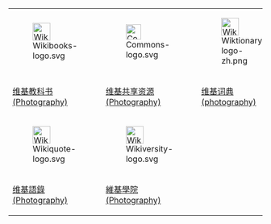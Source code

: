 {| align="center" style="font-size:small; text-align:left;" width="100%"
|- align="center"
|[[File:Wikibooks-logo.svg|35px]]
|[[File:Commons-logo.svg|30px]]
|[[File:Wiktionary-logo-zh.png|35px]]
|- align="center"
|[[Wikibooks:en:Photography|维基教科书<br/>(Photography)]]
|[[Commons:Category:Photography|维基共享资源<br/>(Photography)]]
|[[Wiktionary:en:photography|维基词典<br/>(photography)]]
|- align="center"
|[[File:Wikiquote-logo.svg|35px]]
|[[File:Wikiversity-logo.svg|35px]]
|
|- align="center"
|[[wikiquote:en:Photography|维基語錄<br/>(Photography)]]
|[[wikiversity:en:Topic:Photography|維基學院<br/>(Photography)]]
|
|}
